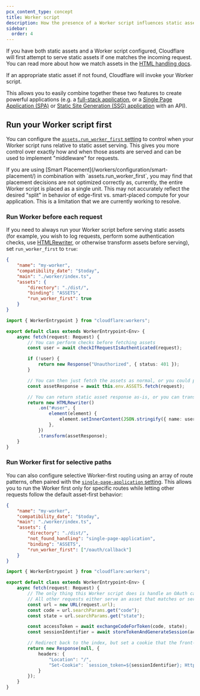 ```yaml
---
pcx_content_type: concept
title: Worker script
description: How the presence of a Worker script influences static asset routing and the related configuration options.
sidebar:
  order: 4
---
```



If you have both static assets and a Worker script configured, Cloudflare will first attempt to serve static assets if one matches the incoming request. You can read more about how we match assets in the [HTML handling docs](/workers/static-assets/routing/advanced/html-handling/).

If an appropriate static asset if not found, Cloudflare will invoke your Worker script.

This allows you to easily combine together these two features to create powerful applications (e.g. a [full-stack application](/workers/static-assets/routing/full-stack-application/), or a [Single Page Application (SPA)](/workers/static-assets/routing/single-page-application/) or [Static Site Generation (SSG) application](/workers/static-assets/routing/static-site-generation/) with an API).

## Run your Worker script first

You can configure the [`assets.run_worker_first` setting](/workers/static-assets/binding/#run_worker_first) to control when your Worker script runs relative to static asset serving. This gives you more control over exactly how and when those assets are served and can be used to implement "middleware" for requests.

<Aside type="caution">
	If you are using [Smart Placement](/workers/configuration/smart-placement/) in
	combination with `assets.run_worker_first`, you may find that placement
	decisions are not optimized correctly as, currently, the entire Worker script
	is placed as a single unit. This may not accurately reflect the desired
	"split" in behavior of edge-first vs. smart-placed compute for your
	application. This is a limitation that we are currently working to resolve.
</Aside>

### Run Worker before each request

If you need to always run your Worker script before serving static assets (for example, you wish to log requests, perform some authentication checks, use [HTMLRewriter](/workers/runtime-apis/html-rewriter/), or otherwise transform assets before serving), set `run_worker_first` to `true`:

<WranglerConfig>

```json
{
	"name": "my-worker",
	"compatibility_date": "$today",
	"main": "./worker/index.ts",
	"assets": {
		"directory": "./dist/",
		"binding": "ASSETS",
		"run_worker_first": true
	}
}
```

</WranglerConfig>

<TypeScriptExample filename="./worker/index.ts">

```ts
import { WorkerEntrypoint } from "cloudflare:workers";

export default class extends WorkerEntrypoint<Env> {
	async fetch(request: Request) {
		// You can perform checks before fetching assets
		const user = await checkIfRequestIsAuthenticated(request);

		if (!user) {
			return new Response("Unauthorized", { status: 401 });
		}

		// You can then just fetch the assets as normal, or you could pass in a custom Request object here if you wanted to fetch some other specific asset
		const assetResponse = await this.env.ASSETS.fetch(request);

		// You can return static asset response as-is, or you can transform them with something like HTMLRewriter
		return new HTMLRewriter()
			.on("#user", {
				element(element) {
					element.setInnerContent(JSON.stringify({ name: user.name }));
				},
			})
			.transform(assetResponse);
	}
}
```
</TypeScriptExample>

### Run Worker first for selective paths

You can also configure selective Worker-first routing using an array of route patterns, often paired with the [`single-page-application` setting](/workers/static-assets/routing/single-page-application/#advanced-routing-control). This allows you to run the Worker first only for specific routes while letting other requests follow the default asset-first behavior:

<WranglerConfig>

```json
{
	"name": "my-worker",
	"compatibility_date": "$today",
	"main": "./worker/index.ts",
	"assets": {
		"directory": "./dist/",
		"not_found_handling": "single-page-application",
		"binding": "ASSETS",
		"run_worker_first": ["/oauth/callback"]
	}
}
```

</WranglerConfig>

<TypeScriptExample filename="./worker/index.ts">

```ts
import { WorkerEntrypoint } from "cloudflare:workers";

export default class extends WorkerEntrypoint<Env> {
	async fetch(request: Request) {
		// The only thing this Worker script does is handle an OAuth callback.
		// All other requests either serve an asset that matches or serve the index.html fallback, without ever hitting this code.
		const url = new URL(request.url);
		const code = url.searchParams.get("code");
		const state = url.searchParams.get("state");

		const accessToken = await exchangeCodeForToken(code, state);
		const sessionIdentifier = await storeTokenAndGenerateSession(accessToken);

		// Redirect back to the index, but set a cookie that the front-end will use.
		return new Response(null, {
			headers: {
				"Location": "/",
				"Set-Cookie": `session_token=${sessionIdentifier}; HttpOnly; Secure; SameSite=Lax; Path=/`
			}
		});
	}
}
```
</TypeScriptExample>
